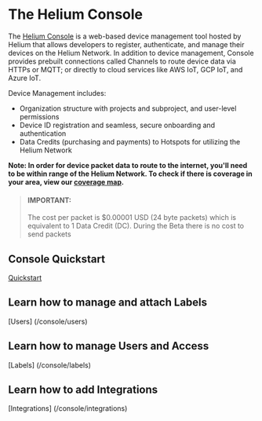 # The Helium Console

The <a href="http://console.helium.com/" target="_blank">Helium Console</a> is a web-based device management tool hosted by Helium that allows developers to register, authenticate, and manage their devices on the Helium Network. In addition to device management, Console provides prebuilt connections called Channels to route device data via HTTPs or MQTT; or directly to cloud services like AWS IoT, GCP IoT, and Azure IoT.

Device Management includes:
- Organization structure with projects and subproject, and user-level permissions
- Device ID registration and seamless, secure onboarding and authentication
- Data Credits (purchasing and payments) to Hotspots for utilizing the Helium Network


**Note: In order for device packet data to route to the internet, you'll need to be within range of the Helium Network. To check if there is coverage in your area, view our <a href="https://network.helium.com" target="_blank">coverage map</a>.**

> #### IMPORTANT:  
> The cost per packet is $0.00001 USD (24 byte packets) which is equivalent to 1 Data Credit (DC).
> During the Beta there is no cost to send packets

## Console Quickstart
[Quickstart](/console/quickstart)

## Learn how to manage and attach Labels
[Users] (/console/users)

## Learn how to manage Users and Access
[Labels] (/console/labels)

## Learn how to add Integrations
[Integrations] (/console/integrations)